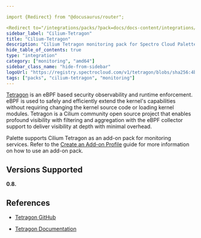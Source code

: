 ```yaml
---

import {Redirect} from "@docusaurus/router";

<Redirect to="/integrations/packs/?pack=docs/docs-content/integrations/cilium-tetragon" />
sidebar_label: "Cilium-Tetragon"
title: "Cilium-Tetragon"
description: "Cilium Tetragon monitoring pack for Spectro Cloud Palette"
hide_table_of_contents: true
type: "integration"
category: ["monitoring", "amd64"]
sidebar_class_name: "hide-from-sidebar"
logoUrl: "https://registry.spectrocloud.com/v1/tetragon/blobs/sha256:4b14874658de77afc1c966119c156f5a0c28477debc7cb1276f9e1fb63ba9cae?type=image.webp"
tags: ["packs", "cilium-tetragon", "monitoring"]
---
```



<Redirect to="/integrations/packs/?pack=docs/docs-content/integrations/cilium-tetragon" />

[Tetragon](https://github.com/cilium/tetragon) is an eBPF based security observability and runtime enforcement. eBPF is
used to safely and efficiently extend the kernel's capabilities without requiring changing the kernel source code or
loading kernel modules. Tetragon is a Cilium community open source project that enables profound visibility with
filtering and aggregation with the eBPF collector support to deliver visibility at depth with minimal overhead.

Palette supports Cilium Tetragon as an add-on pack for monitoring services. Refer to the
[Create an Add-on Profile](../profiles/cluster-profiles/create-cluster-profiles/create-addon-profile/create-addon-profile.md)
guide for more information on how to use an add-on pack.

## Versions Supported

<Tabs queryString="versions">

<TabItem label="0.8.x" value="0.8.x">

**0.8.**

</TabItem>

</Tabs>

## References

- [Tetragon GitHub](https://github.com/cilium/tetragon)

- [Tetragon Documentation](https://tetragon.cilium.io/docs)
